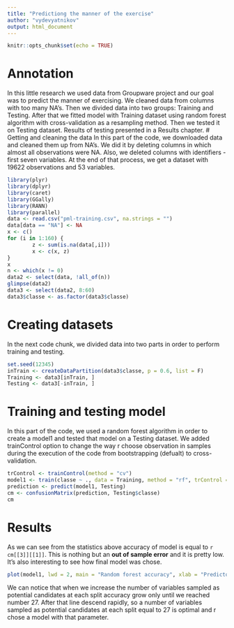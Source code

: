 ---
title: "Predictiong the manner of the exercise"
author: "vydevyatnikov"
output: html_document
---

```{r setup, include=FALSE}
knitr::opts_chunk$set(echo = TRUE)
```
# Annotation 
In this little research we used data from Groupware project and our goal was to predict the manner of exercising. We cleaned data from columns with too many NA's. Then we divided data into two groups: Training and Testing. After that we fitted model with Training dataset using random forest algorithm with cross-validation as a resampling method. Then we tested it on Testing dataset. Results of testing presented in a Results chapter. 
# Getting and cleaning the data
In this part of the code, we downloaded data and cleaned them up from NA's. We did it by deleting columns in which almost all observations were NA. Also, we deleted columns with identifiers - first seven variables. At the end of that process, we get a dataset with 19622 observations and 53 variables. 
```{r}
library(plyr)
library(dplyr)
library(caret)
library(GGally)
library(RANN)
library(parallel)
data <- read.csv("pml-training.csv", na.strings = "")
data[data == "NA"] <- NA
x <- c()
for (i in 1:160) {
        z <- sum(is.na(data[,i]))
        x <- c(x, z)
}
x
n <- which(x != 0)
data2 <- select(data, !all_of(n))
glimpse(data2)
data3 <- select(data2, 8:60)
data3$classe <- as.factor(data3$classe)
```
# Creating datasets
In the next code chunk, we divided data into two parts in order to perform training and testing. 
```{r}
set.seed(12345)
inTrain <- createDataPartition(data3$classe, p = 0.6, list = F)
Training <- data3[inTrain, ]
Testing <- data3[-inTrain, ]
```
# Training and testing model
In this part of the code, we used a random forest algorithm in order to create a model1 and tested that model on a Testing dataset. We added trainControl option to change the way r choose observation in samples during the execution of the code from bootstrapping (defualt) to cross-validation. 
```{r}
trControl <- trainControl(method = "cv")
model1 <- train(classe ~ ., data = Training, method = "rf", trControl = trControl)
prediction <- predict(model1, Testing)
cm <- confusionMatrix(prediction, Testing$classe)
cm
```
# Results
As we can see from the statistics above accuracy of model is equal to `r cm[[3]][[1]]`. This is nothing but an **out of sample error** and it is pretty low. It's also interesting to see how final model was chose. 
```{r}
plot(model1, lwd = 2, main = "Random forest accuracy", xlab = "Predictors", ylab = "Accuracy")
```
We can notice that when we increase the number of variables sampled as potential candidates at each split accuracy grow only until we reached number 27. After that line descend rapidly, so a number of variables sampled as potential candidates at each split equal to 27 is optimal and r chose a model with that parameter. 
